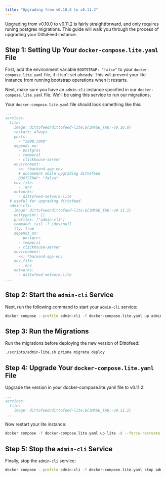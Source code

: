 ```yaml
---
title: "Upgrading from v0.10.0 to v0.11.2"
---
```


Upgrading from v0.10.0 to v0.11.2 is fairly straightforward, and only requires runing postgres migrations. This guide will walk you through the process of upgrading your DittoFeed instance.

## Step 1: Setting Up Your `docker-compose.lite.yaml` File

First, add the environment variable `BOOTSTRAP: "false"` to your `docker-compose.lite.yaml` file, if it isn't set already. This will prevent your lite instance from running bootstrap operations when it restarts. 

Next, make sure you have an `admin-cli` instance specified in our `docker-compose.lite.yaml` file. We'll be using this service to run our migrations.

Your `docker-compose.lite.yaml` file should look something like this:

```yaml
...
services:
  lite:
    image: dittofeed/dittofeed-lite:${IMAGE_TAG:-v0.10.0}
    restart: always
    ports:
      - "3000:3000"
    depends_on:
      - postgres
      - temporal
      - clickhouse-server
    environment:
      <<: *backend-app-env
      # uncomment while upgrading dittofeed
      BOOTSTRAP: "false"
    env_file:
      - .env
    networks:
      - dittofeed-network-lite
  # useful for upgrading dittofeed
  admin-cli:
    image: dittofeed/dittofeed-lite:${IMAGE_TAG:-v0.11.2}
    entrypoint: []
    profiles: ["admin-cli"]
    command: tail -f /dev/null
    tty: true
    depends_on:
      - postgres
      - temporal
      - clickhouse-server
    environment:
      <<: *backend-app-env
    env_file:
      - .env
    networks:
      - dittofeed-network-lite
...
```

## Step 2: Start the `admin-cli` Service

Next, run the following command to start your `admin-cli` service:

```bash
docker compose --profile admin-cli -f docker-compose.lite.yaml up admin-cli -d
```

## Step 3: Run the Migrations 

Run the migrations before deploying the new version of Dittofeed:

```bash
./scripts/admin-lite.sh prisma migrate deploy
```

## Step 4: Upgrade Your `docker-compose.lite.yaml` File

Upgrade the version in your docker-compose.lite.yaml file to v0.11.2:

```yaml
...
services:
  lite:
    image: dittofeed/dittofeed-lite:${IMAGE_TAG:-v0.11.2}
...
```

Now restart your lite instance:

```bash
docker compose -f docker-compose.lite.yaml up lite -d --force-recreate
```

## Step 5: Stop the `admin-cli` Service

Finally, stop the `admin-cli` service:

```bash
docker compose --profile admin-cli -f docker-compose.lite.yaml stop admin-cli
```
